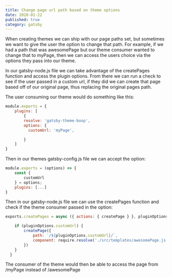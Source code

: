 ```yaml
---
title: Change page url path based on theme options
date: 2020-01-22
published: true
category: gatsby
---
```


<Text>When creating themes we can ship with our page paths set, but sometimes we want to give the user the option to change that path. 
    For example, if we had a path that was awesomePage but our theme consumer wanted to change that to myPage, then we can access the 
    users choice via the options they pass into our theme.  </Text>

<Text>In our gatsby-node.js file we can take advantage of the createPages function and access the plugin options. From there we can 
    run a check to see if the user passed in a custom url, if they did we can create that page based off of our original page, thus
    replacing the original pages path. </Text>

<Text>The user consuming our theme would do something like this: </Text>

```js
module.exports = {
    plugins: [
        {
        resolve: 'gatsby-theme-boop',
        options: {
          customUrl: 'myPage',

        }
    ]
}
```

<Text>Then in our themes gatsby-config.js file we can accept the option: </Text>

```js
module.exports = (options) => {
    const {
        customUrl
    } = options;
    plugins: [...]
}
```

<Text>Then in our gatsby-node.js file we can use the createPages function and check if the theme consumer passed in the option: </Text>

```js
exports.createPages = async ({ actions: { createPage } }, pluginOptions) => {

    if (pluginOptions.customUrl) {
        createPage({
            path: `/${pluginOptions.customUrl}/`,
            component: require.resolve('./src/templates/awesomePage.js')
        })
    }
  }
```

<Text>The consumer of the theme would then be able to access the page from /myPage instead of /awesomePage </Text>
